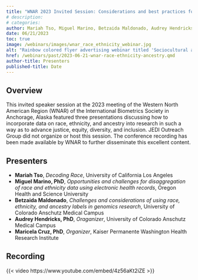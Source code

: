 ```yaml
---
title: "WNAR 2023 Invited Session: Considerations and best practices for using race, ethnicity, ancestry in different areas of statistics and data science"
# description:
# categories:
author: Mariah Tso, Miguel Marino, Betzaida Maldonado, Audrey Hendricks, Maricela Cruz
date: 06/21/2023
toc: true
image: /webinars/images/wnar_race_ethnicity_webinar.jpg
alt: "Rainbow colored flyer advertising webinar titled 'Sociocultural and analytical considerations for engaging LGBTQIA+ Communities' with photos of speakers. Flyer includes webinar date/time and QR code for Zoom registration."
href: /webinars/past/2023-06-21-wnar-race-ethnicity-ancestry.qmd
author-title: Presenters
published-title: Date
---
```

## Overview

This invited speaker session at the 2023 meeting of the Western North American Region (WNAR) of the International Biometrics Society in Anchorage, Alaska featured three presentations discussing how to incorporate data on race, ethnicity, and ancestry into research in such a way as to advance justice, equity, diversity, and inclusion. JEDI Outreach Group did not organize or host this session. The conference recording has been made available by WNAR to further disseminate this excellent content.

## Presenters

-   **Mariah Tso**, *Decoding Race*, University of California Los Angeles
-   **Miguel Marino, PhD**, *Opportunities and challenges for disaggregation of race and ethnicity data using electronic health records*, Oregon Health and Science University 
-   **Betzaida Maldonado**, *Challenges and considerations of using race, ethnicity, and ancestry labels in genomics research*, University of Colorado Anschutz Medical Campus
-   **Audrey Hendricks, PhD**, *Oraganizer*, University of Colorado Anschutz Medical Campus
-   **Maricela Cruz, PhD**, *Organizer*, Kaiser Permanente Washington Health Research Institute

## Recording

<!-- When YouTube recording is ready, add in link. Click, share, embed, then extract link from iframe code -->
{{< video https://www.youtube.com/embed/4z56aKt2iZE >}}

<!-- ## Slides
[![](/webinars/images/incorporating-diversity.png){fig-alt="Title page from slide deck for the webinar, 'Incorporating Diversity, Equity, and Inclusion Principles in Biostatistics Courses: Two Case Studies'"}](https://drive.google.com/file/d/1mKil-a244bGMPzaV6TcpPY74asFbi6no/view){aria-label="Download the slides from the webinar, 'Incorporating Diversity, Equity, and Inclusion Principles in Biostatistics Courses: Two Case Studies'"} -->
